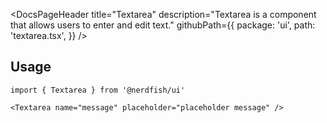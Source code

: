 <DocsPageHeader
	title="Textarea"
	description="Textarea is a component that allows users to enter and edit text."
	githubPath={{
		package: 'ui',
		path: 'textarea.tsx',
	}}
/>

<ComponentExample src="/src/app/docs/components/textarea/example.tsx">
	<TextareaExample />
</ComponentExample>

## Usage

```tsx
import { Textarea } from '@nerdfish/ui'
```

```tsx
<Textarea name="message" placeholder="placeholder message" />
```
